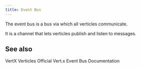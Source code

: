 ```yaml
---
title: Event Bus
---
```



The event bus is a bus via which all verticles communicate.

It is a channel that lets verticles publish and listen to
messages.

## See also

<Reference to="vertx">VertX</Reference>
<Reference to="verticle">Verticles</Reference>
<Reference to="https://vertx.io/docs/vertx-core/java/#event_bus">
	Official Vert.x Event Bus Documentation
</Reference>
